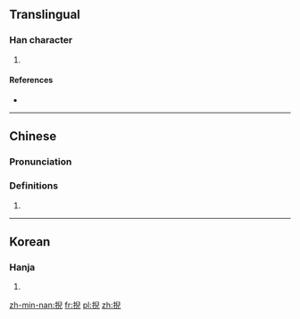 ==Translingual==

===Han character===
{{Han char|rn=64|rad=手|as=08|sn=11|four=57017|canj=QHXU|ids=⿰扌兒}}

# {{defn|Han|sort=手08}}

====References====
* {{Han ref|kx=0438.060|dkj=12268|dj=0788.040|hdz=31898.060|uh=639C|ud=25500|bh=D578|bd=54648}}

----

==Chinese==
{{zh-forms}}

===Pronunciation===
{{zh-pron
|m=yì,nǐ,nái,niè
|c=ngai5,nip6
|h=pfs=
|md=
|mn=
|w=
|mc=y
|oc=y
|cat=
}}

===Definitions===
{{zh-hanzi}}

# {{rfdef|lang=zh}}

----

==Korean==

===Hanja===
{{ko-hanja|hangeul=예|eumhun=|rv=ye|mr=ye|y=yey}}

# {{defn|lang=ko|sort=手08}}

[[zh-min-nan:掜]]
[[fr:掜]]
[[pl:掜]]
[[zh:掜]]